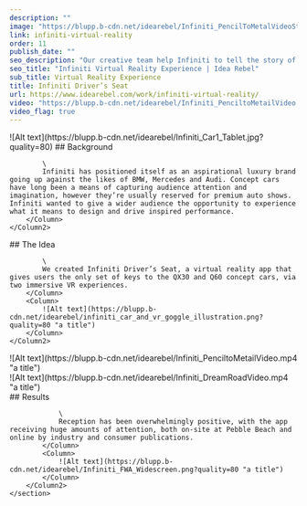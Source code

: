 ```yaml
---
description: ""
image: "https://blupp.b-cdn.net/idearebel/Infiniti_PencilToMetalVideoStill_Widescreen-1280x720.jpg?quality=80"
link: infiniti-virtual-reality
order: 11
publish_date: ""
seo_description: "Our creative team help Infiniti to tell the story of the QX30 concept car creating a vr experience with a 360degree view. Download the app to see the result"
seo_title: "Infiniti Virtual Reality Experience | Idea Rebel"
sub_title: Virtual Reality Experience
title: Infiniti Driver’s Seat
url: https://www.idearebel.com/work/infiniti-virtual-reality/
video: "https://blupp.b-cdn.net/idearebel/Infiniti_PenciltoMetailVideo.mp4"
video_flag: true
---
```


<section class="container mx-auto max-w-6xl py-10">
    <Column2>
        <Column>
            ![Alt text](https://blupp.b-cdn.net/idearebel/Infiniti_Car1_Tablet.jpg?quality=80)
        </Column>
        <Column>
            ## Background

            \
            Infiniti has positioned itself as an aspirational luxury brand going up against the likes of BMW, Mercedes and Audi. Concept cars have long been a means of capturing audience attention and imagination, however they’re usually reserved for premium auto shows. Infiniti wanted to give a wider audience the opportunity to experience what it means to design and drive inspired performance.   
        </Column>   
    </Column2>
</section>
<section class="container mx-auto max-w-6xl py-10">
    <Column2>
        <Column> 
            ## The Idea

            \
            We created Infiniti Driver’s Seat, a virtual reality app that gives users the only set of keys to the QX30 and Q60 concept cars, via two immersive VR experiences.
        </Column>
        <Column>
            ![Alt text](https://blupp.b-cdn.net/idearebel/infiniti_car_and_vr_goggle_illustration.png?quality=80 "a title")
        </Column>  
    </Column2>
</section>
<section class="container mx-auto max-w-6xl p-20 bg-zinc-200">
    <Column>
        ![Alt text](https://blupp.b-cdn.net/idearebel/Infiniti_PenciltoMetailVideo.mp4 "a title")
    </Column>
</section>
<section class="container mx-auto max-w-6xl p-20 bg-zinc-200">
    <Column>
        ![Alt text](https://blupp.b-cdn.net/idearebel/Infiniti_DreamRoadVideo.mp4 "a title")
    </Column>
</section
<section class="bg-zinc-200 mt-20">
    <section class="container mx-auto max-w-6xl py-20">
        <Column2>
            <Column>
                ## Results
            
                \
                Reception has been overwhelmingly positive, with the app receiving huge amounts of attention, both on-site at Pebble Beach and online by industry and consumer publications.
            </Column>
            <Column>
                ![Alt text](https://blupp.b-cdn.net/idearebel/Infiniti_FWA_Widescreen.png?quality=80 "a title")
            </Column> 
        </Column2>
    </section>
</section>

<section class="container mx-auto max-w-6xl p-4 md:py-2">
    <Column>
        <div class="flex justify-between">
            <div>
            <PreviousProject
                link="/work/hyundai-dealership-app/"
                title="Hyundai Dealership App"
            />
            </div>
            <NextProject
                link="/work/rogers/"
                title="Rogers Pick ’n Play"
            />
        </div>
    </Column>
</section>
